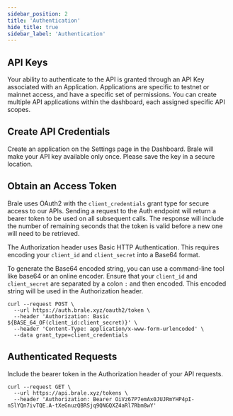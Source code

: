```yaml
---
sidebar_position: 2
title: 'Authentication'
hide_title: true
sidebar_label: 'Authentication'
---
```


<Intro
  heading="Authentication"
  subheading="The Brale API uses Bearer Authentication and API keys to authenticate your requests."
/>

## API Keys

Your ability to authenticate to the API is granted through an API Key associated with an Application. Applications are specific to testnet or mainnet access, and have a specific set of permissions. You can create multiple API applications within the dashboard, each assigned specific API scopes.

## Create API Credentials

Create an application on the Settings page in the Dashboard. Brale will make your API key available only once. Please save the key in a secure location.

<WIPCallout callout="Add image: https://files.readme.io/b624e1d16e9d13bee468ce3c0e1cafec62fe8c787ffc0c96b5711b7844693e38-Screenshot_2025-01-28_at_11.44.35_AM.png" />

## Obtain an Access Token

Brale uses OAuth2 with the `client_credentials` grant type for secure access to our APIs. Sending a request to the Auth endpoint will return a bearer token to be used on all subsequent calls. The response will include the number of remaining seconds that the token is valid before a new one will need to be retrieved.

The Authorization header uses Basic HTTP Authentication. This requires encoding your `client_id` and `client_secret` into a Base64 format.

To generate the Base64 encoded string, you can use a command-line tool like base64 or an online encoder. Ensure that your `client_id` and `client_secret` are separated by a colon `:` and then encoded. This encoded string will be used in the Authorization header.

```shell
curl --request POST \
  --url https://auth.brale.xyz/oauth2/token \
  --header 'Authorization: Basic ${BASE_64_OF(client_id:client_secret)}' \
  --header 'Content-Type: application/x-www-form-urlencoded' \
  --data grant_type=client_credentials
```

## Authenticated Requests

Include the bearer token in the Authorization header of your API requests.

```shell
curl --request GET \
  --url https://api.brale.xyz/tokens \
  --header 'Authorization: Bearer OiVz67P7emAx0JUJRmYHP4pI-nSlYQn7ivTQE.A-tXeGnuzQBRSjq9QNGQXZ4aRl7Rbm8wY'
```

<WIPCallout callout="Add image: https://files.readme.io/e22e077f234340cdcb7b32a6a500c1a5b2f3a5d45b5471a272f2cf3140c53872-API_Keys.png" />
